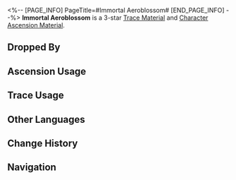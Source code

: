 <%-- [PAGE_INFO]
PageTitle=#Immortal Aeroblossom#
[END_PAGE_INFO] --%>
{{Item Infobox
|id          = 113002
|image       = Item Immortal Aeroblossom.png
|type        = Trace Material
|type2       = Character Ascension Material
|invCategory = Upgrade Materials
|rarity      = 3
|effect      = 
|description = New flowers blooming out of an ancient divine construct. Normal material used for enhancement.
|source1     = [[Abominations of Abundance at Equilibrium Level 2 or higher]]
|source2     = [[Omni-Synthesizer]] &mdash; Material Synthesis
|source3     = [[Simulated Universe]] enemies
|source4     = [[Omni-Synthesizer]] &mdash; Material Exchange
}}
{{Description|The source of the Xianzhou long-life species' "Endless Lifespan." The remnants of the Aeon of Abundance's influence. After endless trials, the fleet seeking the medicine of immortality was able to behold the visage of the celestial being. The divine one cast down its blessings in material form, and the Ambrosial Arbor sprouted its leaves.<br /><br />''"New buds descend into the moon, divine flowers bloom by the clouds. In the blink of a blossom's life, old wood returns to youthful grove."''}}
'''Immortal Aeroblossom''' is a 3-star [[Trace Material]] and [[Character Ascension Material]].

==Dropped By==
{{Dropped By}}

==Ascension Usage==
{{Ascension Usage}}

==Trace Usage==
{{Trace Usage}}

==Other Languages==
{{Other Languages
|en   = Immortal Aeroblossom
|zhs  = 永寿天华
|zht  = 永壽天華
|ja   = 永寿の天華
|ko   = 영생의 꽃
|es   = Flor etérea inmortal
|fr   = Aérofleur immortelle
|ru   = Эфирный цветок бессмертия
|th   = Immortal Aeroblossom
|vi   = Đóa Hoa Trường Thọ
|de   = Unsterbliche ätherische Blume
|id   = Immortal Aeroblossom
|pt   = Floresciaéreo Imortal
}}

==Change History==
{{Change History|1.0}}

==Navigation==
{{Upgrade Material Navbox}}